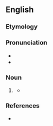 ==English==

===Etymology===
{{suffix|en|abridge|ment}}

===Pronunciation===
* {{IPA|en|/əˈbɹɪd͡ʒ.mənt/}}
* {{audio|en|LL-Q1860 (eng)-Vealhurl-abridgement.wav|Audio (Southern England)}}

===Noun===
{{en-noun|~}}

# {{lb|en|chiefly|UK}} {{alternative form of|en|abridgment}}
#* {{quote-journal|en|year=1960|month=August|title=New Reading on Railways|journal=Trains Illustrated|page=512|text=<small>CHEMINS DE FER</small>. Edited by Jean Herbert. ''Elsevier Publishing Co. [...]'' 30s. [...] The work of '''abridgement''' has been skilfully done by excluding financial, administrative and general engineering terms.}}

===References===
* {{R:Lexico}}
